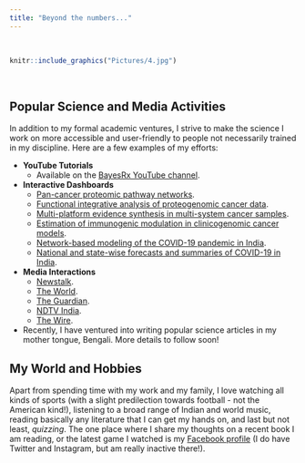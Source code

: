 ```yaml
---
title: "Beyond the numbers..."
---
```


<br>

```r
knitr::include_graphics("Pictures/4.jpg")
```

<br>

## Popular Science and Media Activities

In addition to my formal academic ventures, I strive to make the science I work on more accessible and user-friendly to people not necessarily trained in my discipline. Here are a few examples of my efforts:

- **YouTube Tutorials**
  - Available on the [BayesRx YouTube channel](https://www.youtube.com/channel/UCiw6hgV17lpZUhCLGcwgkKg/videos).

- **Interactive Dashboards**
  - [Pan-cancer proteomic pathway networks](https://bayesrx.shinyapps.io/TransPRECISE/).
  - [Functional integrative analysis of proteogenomic cancer data](https://bayesrx.shinyapps.io/fiBAG/).
  - [Multi-platform evidence synthesis in multi-system cancer samples](https://bayesrx.shinyapps.io/BaySyn/).
  - [Estimation of immunogenic modulation in clinicogenomic cancer models](https://bayesrx.shinyapps.io/GPVIBES/).
  - [Network-based modeling of the COVID-19 pandemic in India](https://bayesrx.shinyapps.io/COV-N/).
  - [National and state-wise forecasts and summaries of COVID-19 in India](https://umich-biostatistics.shinyapps.io/covid19/).

- **Media Interactions**
  - [Newstalk](https://www.newstalk.com/podcasts/highlights-from-moncrieff/1-3-billion-lockdown-india).
  - [The World](https://www.pri.org/stories/2020-03-25/without-support-indias-poorest-people-lockdown-risks-failure).
  - [The Guardian](https://www.theguardian.com/world/2020/mar/24/indias-13bn-population-locked-down-to-beat-coronavirus).
  - [NDTV India](https://drive.google.com/file/d/1Xt4LjmNJsXsUVTTXop6AgQWwjFKxcvcS/view?usp=sharing).
  - [The Wire](https://thewire.in/health/covid-19-india-national-data-state).

- Recently, I have ventured into writing popular science articles in my mother tongue, Bengali. More details to follow soon!

## My World and Hobbies

Apart from spending time with my work and my family, I love watching all kinds of sports (with a slight predilection towards football - not the American kind!), listening to a broad range of Indian and world music, reading basically any literature that I can get my hands on, and last but not least, *quizzing*. The one place where I share my thoughts on a recent book I am reading, or the latest game I watched is my [Facebook profile](https://www.facebook.com/rupam.bhattacharyya1995/) (I do have Twitter and Instagram, but am really inactive there!).
